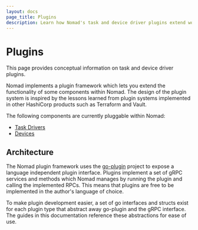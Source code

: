 ```yaml
---
layout: docs
page_title: Plugins
description: Learn how Nomad's task and device driver plugins extend workload features.
---
```


# Plugins

This page provides conceptual information on task and device driver plugins.

Nomad implements a plugin framework which lets you extend the
functionality of some components within Nomad. The design of the plugin system
is inspired by the lessons learned from plugin systems implemented in other
HashiCorp products such as Terraform and Vault.

The following components are currently pluggable within Nomad:

- [Task Drivers](/nomad/docs/concepts/plugins/task-drivers)
- [Devices](/nomad/docs/concepts/plugins/devices)

## Architecture

The Nomad plugin framework uses the [go-plugin][goplugin] project to expose
a language independent plugin interface. Plugins implement a set of gRPC
services and methods which Nomad manages by running the plugin and calling the
implemented RPCs. This means that plugins are free to be implemented in the
author's language of choice.

To make plugin development easier, a set of go interfaces and structs exist for
each plugin type that abstract away go-plugin and the gRPC interface. The
guides in this documentation reference these abstractions for ease of use.

[goplugin]: https://github.com/hashicorp/go-plugin
